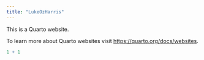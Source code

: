 ```yaml
---
title: "LukeOzHarris"
---
```


This is a Quarto website.

To learn more about Quarto websites visit <https://quarto.org/docs/websites>.

```r
1 + 1
```

